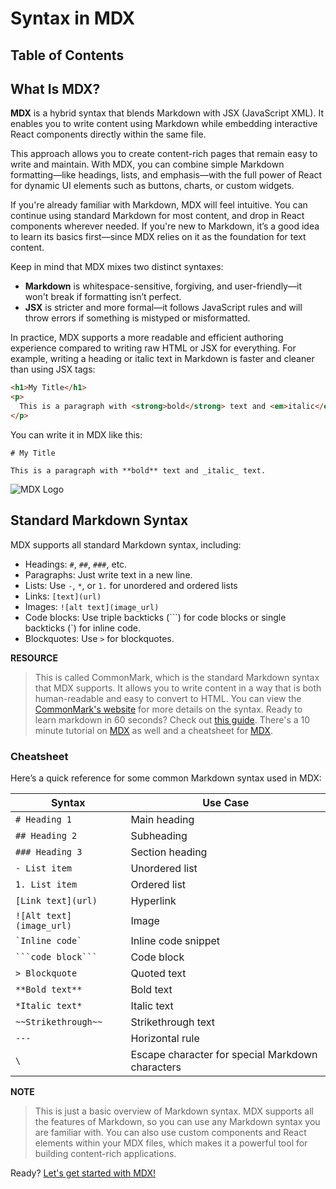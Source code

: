 
# Syntax in MDX

## Table of Contents

## What Is MDX?


**MDX** is a hybrid syntax that blends Markdown with JSX (JavaScript XML). It enables you to write content using Markdown while embedding interactive React components directly within the same file.

This approach allows you to create content-rich pages that remain easy to write and maintain. With MDX, you can combine simple Markdown formatting—like headings, lists, and emphasis—with the full power of React for dynamic UI elements such as buttons, charts, or custom widgets.

If you're already familiar with Markdown, MDX will feel intuitive. You can continue using standard Markdown for most content, and drop in React components wherever needed. If you're new to Markdown, it’s a good idea to learn its basics first—since MDX relies on it as the foundation for text content.

Keep in mind that MDX mixes two distinct syntaxes:

- **Markdown** is whitespace-sensitive, forgiving, and user-friendly—it won't break if formatting isn’t perfect.
- **JSX** is stricter and more formal—it follows JavaScript rules and will throw errors if something is mistyped or misformatted.

In practice, MDX supports a more readable and efficient authoring experience compared to writing raw HTML or JSX for everything. For example, writing a heading or italic text in Markdown is faster and cleaner than using JSX tags:

```html
<h1>My Title</h1>
<p>
  This is a paragraph with <strong>bold</strong> text and <em>italic</em> text.
</p>
```

You can write it in MDX like this:

```mdx
# My Title

This is a paragraph with **bold** text and _italic_ text.
```
![MDX Logo](https://images.icon-icons.com/3912/PNG/512/mdx_logo_icon_247755.png)

## Standard Markdown Syntax

MDX supports all standard Markdown syntax, including:

- Headings: `#`, `##`, `###`, etc.
- Paragraphs: Just write text in a new line.
- Lists: Use `-`, `*`, or `1.` for unordered and ordered lists
- Links: `[text](url)`
- Images: `![alt text](image_url)`
- Code blocks: Use triple backticks (```) for code blocks or single backticks (`) for inline code.
- Blockquotes: Use `>` for blockquotes.

**RESOURCE**

> This is called CommonMark, which is the standard Markdown syntax that MDX supports. It allows you to write content in a way that is both human-readable and easy to convert to HTML. You can view the [CommonMark's website](https://commonmark.org/) for more details on the syntax. Ready to learn markdown in 60 seconds? Check out [this guide](https://commonmark.org/help/). There's a 10 minute tutorial on [MDX](https://mdxjs.com/getting-started/intro/) as well and a cheatsheet for [MDX](https://www.markdownguide.org/cheat-sheet/).

### Cheatsheet

Here’s a quick reference for some common Markdown syntax used in MDX:

| Syntax                   | Use Case                                         |
| ------------------------ | ------------------------------------------------ | 
| `# Heading 1`            | Main heading                                     |
| `## Heading 2`           | Subheading                                       |
| `### Heading 3`          | Section heading                                  |
| `- List item`            | Unordered list                                   |
| `1. List item`           | Ordered list                                     |
| `[Link text](url)`       | Hyperlink                                        |
| `![Alt text](image_url)` | Image                                            |
| `` `Inline code` ``      | Inline code snippet                              |
| ` ```code block``` `     | Code block                                       |
| `> Blockquote`           | Quoted text                                      |
| `**Bold text**`          | Bold text                                        |
| `*Italic text*`          | Italic text                                      |
| `~~Strikethrough~~`      | Strikethrough text                               |
| `---`                    | Horizontal rule                                  |
| `\`                      | Escape character for special Markdown characters |

**NOTE**

> This is just a basic overview of Markdown syntax. MDX supports all the features of Markdown, so you can use any Markdown syntax you are familiar with. You can also use custom components and React elements within your MDX files, which makes it a powerful tool for building content-rich applications.

Ready? [Let's get started with MDX!](/blog-website/introduction-to-MDX/mdx-components)

<BackToTop />